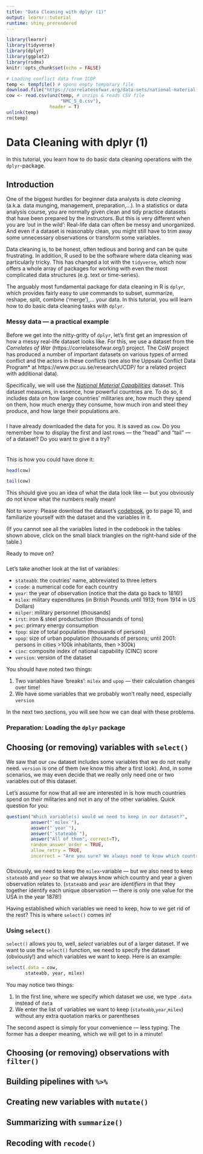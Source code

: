 ```yaml
---
title: "Data Cleaning with dplyr (1)"
output: learnr::tutorial
runtime: shiny_prerendered
---
```


```r
library(learnr)
library(tidyverse)
library(dplyr)
library(ggplot2)
library(rsdmx)
knitr::opts_chunk$set(echo = FALSE)

# Loading conflict data from ICDP
temp <- tempfile() # opens empty temporary file
download.file("https://correlatesofwar.org/data-sets/national-material-capabilities/nmc-v5-1/at_download/file", temp) # downloads and saves into 'temp'
cow <- read.csv(unz(temp, # unzips & reads CSV file
                    "NMC_5_0.csv"),
                header = T)
unlink(temp)
rm(temp)

```

# Data Cleaning with dplyr (1)

In this tutorial, you learn how to do basic data cleaning operations with the `dplyr`-package.

## Introduction {data-progressive=TRUE}

One of the biggest hurdles for beginner data analysts is *data cleaning* (a.k.a. data munging, management, preparation,...). In a statistics or data analysis course, you are normally given clean and tidy practice datasets that have been prepared by the instructors. But this is very different when you are 'out in the wild': Real-life data can often be messy and unorganized. And even if a dataset is reasonably clean, you might still have to trim away some unnecessary observations or transform some variables.

Data cleaning is, to be honest, often tedious and boring and can be quite frustrating. In addition, R used to be the software where data cleaning was particularly tricky. This has changed a lot with the `tidyverse`, which now offers a whole array of packages for working with even the most complicated data structures (e.g. text or time-series). 

The arguably most fundamental package for data cleaning in R is `dplyr`, which provides fairly easy to use commands to subset, summarize, reshape, split, combine ('merge'),... your data. In this tutorial, you will learn how to do basic data cleaning tasks with `dplyr`.

###

### Messy data --- a practical example

Before we get into the nitty-gritty of `dplyr`, let's first get an impression of how a messy real-life dataset looks like. For this, we use a dataset from the *Correlates of War* (https://correlatesofwar.org/) project. The CoW project has produced a number of important datasets on various types of armed conflict and the actors in these conflicts (see also the Uppsala Conflict Data Program* at  https://www.pcr.uu.se/research/UCDP/ for a related project with additional data).

Specifically, we will use the [*National Material Capabilities*](https://correlatesofwar.org/data-sets/national-material-capabilities) dataset. This dataset measures, in essence, how powerful countries are. To do so, it includes data on how large countries' militaries are, how much they spend on them, how much energy they consume, how much iron and steel they produce, and how large their populations are. 

###

I have already downloaded the data for you. It is saved as `cow`. Do you remember how to display the first and last rows --- the "head" and "tail" --- of a dataset? Do you want to give it a try?
```r

```

###

This is how you could have done it:
```r
head(cow)

tail(cow)
```

This should give you an idea of what the data look like --- but you obviously do not know what the numbers really mean! 

Not to worry: Please download the dataset's [codebook](https://correlatesofwar.org/data-sets/national-material-capabilities/nmc-codebook-v5-1/at_download/file), go to page 10, and familiarize yourself with the dataset and the variables in it.

(If you cannot see all the variables listed in the codebook in the tables shown above, click on the small black triangles on the right-hand side of the table.)

Ready to move on?

###

Let's take another look at the list of variables:

* `stateabb`: the coutries' name, abbreviated to three letters
* `ccode`: a numerical code for each country
* `year`: the year of observation (notice that the data go back to 1816!)
* `milex`: military expenditures (in British Pounds until 1913; from 1914 in US Dollars)
* `milper`: military personnel (thousands)
* `irst`: iron & steel productuction (thousands of tons)
* `pec`: primary energy consumption
* `tpop`: size of total population (thousands of persons)
* `upop`: size of urban population (thousands of persons; until 2001: persons in cities >100k inhabitants, then >300k)
* `cinc`: composite index of national capability (CINC) score
* `version`: version of the dataset

You should have noted two things:

1. Two variables have 'breaks': `milex` and `upop` --- their calculation changes over time!
2. We have some variables that we probably won't really need, especially `version`

In the next two sections, you will see how we can deal with these problems.

### Preparation: Loading the `dplyr` package






## Choosing (or removing) variables with `select()`

We saw that our `cow` dataset includes some variables that we do not really need. `version` is one of them (we know this after a first look). And, in some scenarios, we may even decide that we really only need one or two variables out of this dataset.

Let's assume for now that all we are interested in is how much countries spend on their militaries and not in any of the other variables. Quick question for you:
```r
question("Which variable(s) would we need to keep in our dataset?",
         answer("`milex`"),
         answer("`year`"),
         answer("`stateabb`"),
         answer("All of them", correct=T),
         random_answer_order = TRUE,
         allow_retry = TRUE,
         incorrect = "Are you sure? We always need to know which country and year a given value corresponds to!")
```

###

Obviously, we need to keep the `milex`-variable --- but we also need to keep `stateabb` and `year` so that we always know which country and year a given observation relates to. (`stateabb` and `year` are *identifiers* in that they together identify each unique observation --- there is only one value for the USA in the year 1878!)

Having established which variables we need to keep, how to we get rid of the rest? This is where `select()` comes in!

### Using `select()`

`select()` allows you to, well, *select* variables out of a larger dataset. If we want to use the `select()` function, we need to specify the dataset (obviously!) and which variables we want to keep. Here is an example:
```r
select(.data = cow,
       stateabb, year, milex)
```

You may notice two things:

1. In the first line, where we specify which dataset we use, we type `.data` instead of `data`
2. We enter the list of variables we want to keep (`stateabb`,`year`,`milex`) without any extra quotation marks or parentheses

The second aspect is simply for your convenience --- less typing. The former has a deeper meaning, which we will get to in a minute!



## Choosing (or removing) observations with `filter()`

## Building pipelines with `%>%` 

## Creating new variables with `mutate()`

## Summarizing with `summarize()`

## Recoding with `recode()`


